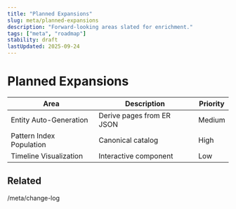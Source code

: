 ```yaml
---
title: "Planned Expansions"
slug: meta/planned-expansions
description: "Forward-looking areas slated for enrichment."
tags: ["meta", "roadmap"]
stability: draft
lastUpdated: 2025-09-24
---
```


# Planned Expansions

| Area                     | Description               | Priority |
| ------------------------ | ------------------------- | -------- |
| Entity Auto-Generation   | Derive pages from ER JSON | Medium   |
| Pattern Index Population | Canonical catalog         | High     |
| Timeline Visualization   | Interactive component     | Low      |

## Related

/meta/change-log
